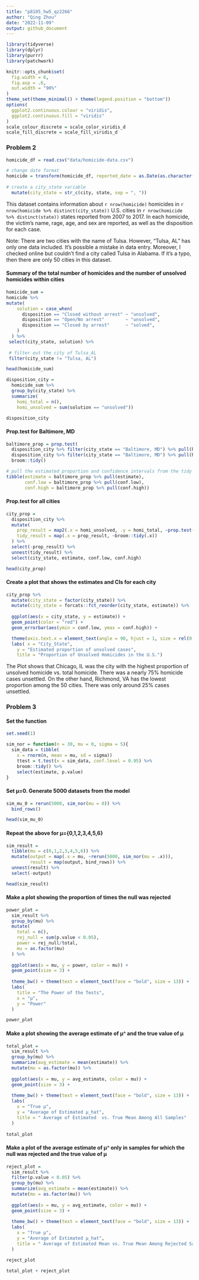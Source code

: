 ```yaml
---
title: "p8105_hw5_qz2266"
author: "Qing Zhou"
date: "2022-11-09"
output: github_document
---
```



```r
library(tidyverse)
library(dplyr)
library(purrr)
library(patchwork)

knitr::opts_chunk$set(
  fig.width = 6,
  fig.asp = .6,
  out.width = "90%"
)
theme_set(theme_minimal() + theme(legend.position = "bottom"))
options(
  ggplot2.continuous.colour = "viridis",
  ggplot2.continuous.fill = "viridis"
)
scale_colour_discrete = scale_color_viridis_d
scale_fill_discrete = scale_fill_viridis_d

```


### Problem 2
```r
homicide_df = read.csv("data/homicide-data.csv") 
```

```r
# change date format
homicide = transform(homicide_df, reported_date = as.Date(as.character(reported_date), "%Y%m%d")) %>%   
  
# create a city_state variable
  mutate(city_state = str_c(city, state, sep = ", "))
```

This dataset contains information about `r nrow(homicide)` homicides in `r nrow(homicide %>% distinct(city_state))` U.S. cities in `r nrow(homicide %>% distinct(state))` states reported from 2007 to 2017. In each homicide, the victim's name, rage, age, and sex are reported, as well as the disposition for each case.

Note: There are two cities with the name of Tulsa. However, "Tulsa, AL" has only one data included. It's possible a mistake in data entry. Moreover, I checked online but couldn't find a city called Tulsa in Alabama. If it's a typo, then there are only 50 cities in this dataset.


#### Summary of the total number of homicides and the number of unsolved homicides within cities
```r
homicide_sum = 
homicide %>%
mutate(
    solution = case_when(
      disposition == "Closed without arrest" ~ "unsolved",
      disposition == "Open/No arrest"        ~ "unsolved",
      disposition == "Closed by arrest"      ~ "solved",
    )
  ) %>% 
 select(city_state, solution) %>% 
  
 # filter out the city of Tulsa_AL
 filter(city_state != "Tulsa, AL") 

head(homicide_sum)
```

```r
disposition_city = 
  homicide_sum %>% 
  group_by(city_state) %>% 
  summarize(
    homi_total = n(),
    homi_unsolved = sum(solution == "unsolved"))

disposition_city
```


#### Prop.test for Baltimore, MD
```r
baltimore_prop = prop.test(
  disposition_city %>% filter(city_state == "Baltimore, MD") %>% pull(homi_unsolved), 
  disposition_city %>% filter(city_state == "Baltimore, MD") %>% pull(homi_total)) %>% 
  broom::tidy()
```

```r
# pull the estimated proportion and confidence intervals from the tidy dataframe.
tibble(estimate = baltimore_prop %>% pull(estimate),
       conf.low = baltimore_prop %>% pull(conf.low),
       conf.high = baltimore_prop %>% pull(conf.high))
```


#### Prop.test for all cities
```r
city_prop = 
  disposition_city %>% 
  mutate(
    prop_result = map2(.x = homi_unsolved, .y = homi_total, ~prop.test(x = .x, n = .y)),
    tidy_result = map(.x = prop_result, ~broom::tidy(.x))
  ) %>% 
  select(-prop_result) %>% 
  unnest(tidy_result) %>% 
  select(city_state, estimate, conf.low, conf.high)

head(city_prop)
```


#### Create a plot that shows the estimates and CIs for each city
```r
city_prop %>% 
  mutate(city_state = factor(city_state)) %>% 
  mutate(city_state = forcats::fct_reorder(city_state, estimate)) %>% 
  
  ggplot(aes(x = city_state, y = estimate)) +
  geom_point(color = "red") +
  geom_errorbar(aes(ymin = conf.low, ymax = conf.high)) +

  theme(axis.text.x = element_text(angle = 90, hjust = 1, size = rel(0.8))) +
  labs( x = "City_State",
    y = "Estimated proportion of unsolved cases",
    title = "Proportion of Unsolved Homicides in the U.S.")
```

The Plot shows that Chicago, IL was the city with the highest proportion of unsolved homicide vs. total homicide. There was a nearly 75% homicide cases unsettled. On the other hand, Richmond, VA has the lowest proportion among the 50 cities. There was only around 25% cases unsettled.


### Problem 3

#### Set the function 
```r
set.seed(1)

sim_nor = function(n = 30, mu = 0, sigma = 5){
  sim_data = tibble(
    x = rnorm(n, mean = mu, sd = sigma))
    ttest = t.test(x = sim_data, conf.level = 0.95) %>%
    broom::tidy() %>%
    select(estimate, p.value)
}
```


#### Set μ=0. Generate 5000 datasets from the model
```r
sim_mu_0 = rerun(5000, sim_nor(mu = 0)) %>%
  bind_rows()

head(sim_mu_0)
```


#### Repeat the above for μ={0,1,2,3,4,5,6}
```r
sim_result =
  tibble(mu = c(0,1,2,3,4,5,6)) %>%
  mutate(output = map(.x = mu, ~rerun(5000, sim_nor(mu = .x))),
         result = map(output, bind_rows)) %>%
  unnest(result) %>% 
  select(-output)

head(sim_result)
```

#### Make a plot showing the proportion of times the null was rejected

```r
power_plot =
  sim_result %>%
  group_by(mu) %>%
  mutate(
    total = n(),
    rej_null = sum(p.value < 0.05),
    power = rej_null/total,
    mu = as.factor(mu)
  ) %>%
  
  ggplot(aes(x = mu, y = power, color = mu)) +
  geom_point(size = 3) +
  
  theme_bw() + theme(text = element_text(face = "bold", size = 13)) +
  labs(
    title = "The Power of the Tests",
    x = "μ",
    y = "Power"
  )

power_plot

```

#### Make a plot showing the average estimate of μ^ and the true value of μ

```r
total_plot =
  sim_result %>%
  group_by(mu) %>%
  summarize(avg_estimate = mean(estimate)) %>%
  mutate(mu = as.factor(mu)) %>%
  
  ggplot(aes(x = mu, y = avg_estimate, color = mu)) + 
  geom_point(size = 3) +
  
  theme_bw() + theme(text = element_text(face = "bold", size = 13)) +
  labs(
    x = "True μ", 
    y = "Average of Estimated μ_hat", 
    title = " Average of Estimated  vs. True Mean Among All Samples"
  ) 
 
total_plot
```


#### Make a plot of the average estimate of μ^ only in samples for which the null was rejected and the true value of μ 

```r
reject_plot =
  sim_result %>%
  filter(p.value < 0.05) %>%
  group_by(mu) %>%
  summarize(avg_estimate = mean(estimate)) %>%
  mutate(mu = as.factor(mu)) %>%
  
  ggplot(aes(x = mu, y = avg_estimate, color = mu)) + 
  geom_point(size = 3) +
  
  theme_bw() + theme(text = element_text(face = "bold", size = 13)) +
  labs(
    x = "True μ", 
    y = "Average of Estimated μ_hat",
    title = " Average of Estimated Mean vs. True Mean Among Rejected Samples"
  ) 

reject_plot

```

```r
total_plot + reject_plot
```

